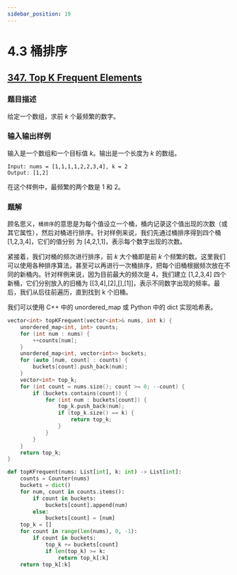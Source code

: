 ```yaml
---
sidebar_position: 19
---
```


# 4.3 桶排序

## [347. Top K Frequent Elements](https://leetcode.com/problems/top-k-frequent-elements/)

### 题目描述

给定一个数组，求前 $k$ 个最频繁的数字。

### 输入输出样例

输入是一个数组和一个目标值 $k$。输出是一个长度为 $k$ 的数组。

```
Input: nums = [1,1,1,1,2,2,3,4], k = 2
Output: [1,2]
```

在这个样例中，最频繁的两个数是 1 和 2。

### 题解

顾名思义，`桶排序`的意思是为每个值设立一个桶，桶内记录这个值出现的次数（或其它属性），然后对桶进行排序。针对样例来说，我们先通过桶排序得到四个桶 [1,2,3,4]，它们的值分别
为 [4,2,1,1]，表示每个数字出现的次数。

紧接着，我们对桶的频次进行排序，前 $k$ 大个桶即是前 $k$ 个频繁的数。这里我们可以使用各种排序算法，甚至可以再进行一次桶排序，把每个旧桶根据频次放在不同的新桶内。针对样例来说，因为目前最大的频次是 4，我们建立 [1,2,3,4] 四个新桶，它们分别放入的旧桶为 [[3,4],[2],[],[1]]，表示不同数字出现的频率。最后，我们从后往前遍历，直到找到 k 个旧桶。

我们可以使用 C++ 中的 unordered_map 或 Python 中的 dict 实现哈希表。

<Tabs>
<TabItem value="cpp" label="C++">

```cpp
vector<int> topKFrequent(vector<int>& nums, int k) {
    unordered_map<int, int> counts;
    for (int num : nums) {
        ++counts[num];
    }
    unordered_map<int, vector<int>> buckets;
    for (auto [num, count] : counts) {
        buckets[count].push_back(num);
    }
    vector<int> top_k;
    for (int count = nums.size(); count >= 0; --count) {
        if (buckets.contains(count)) {
            for (int num : buckets[count]) {
                top_k.push_back(num);
                if (top_k.size() == k) {
                    return top_k;
                }
            }
        }
    }
    return top_k;
}
```

</TabItem>
<TabItem value="py" label="Python">

```py
def topKFrequent(nums: List[int], k: int) -> List[int]:
    counts = Counter(nums)
    buckets = dict()
    for num, count in counts.items():
        if count in buckets:
            buckets[count].append(num)
        else:
            buckets[count] = [num]
    top_k = []
    for count in range(len(nums), 0, -1):
        if count in buckets:
            top_k += buckets[count]
            if len(top_k) >= k:
                return top_k[:k]
    return top_k[:k]
```

</TabItem>

</Tabs>